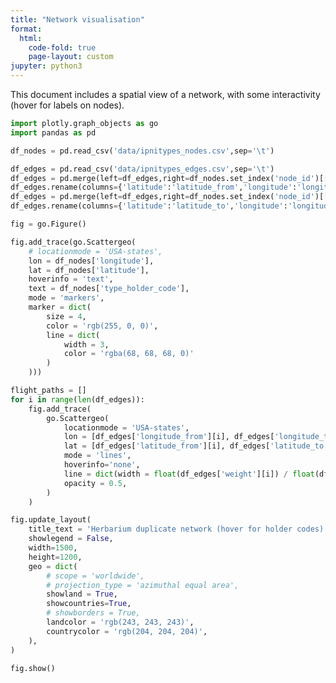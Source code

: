 ```yaml
---
title: "Network visualisation"
format:
  html:
    code-fold: true
    page-layout: custom
jupyter: python3
---
```


This document includes a spatial view of a network, with some interactivity (hover for labels on nodes). 

```python
import plotly.graph_objects as go
import pandas as pd

df_nodes = pd.read_csv('data/ipnitypes_nodes.csv',sep='\t')

df_edges = pd.read_csv('data/ipnitypes_edges.csv',sep='\t')
df_edges = pd.merge(left=df_edges,right=df_nodes.set_index('node_id')[['latitude','longitude']],left_on='from',right_index=True,how='left')
df_edges.rename(columns={'latitude':'latitude_from','longitude':'longitude_from'},inplace=True)
df_edges = pd.merge(left=df_edges,right=df_nodes.set_index('node_id')[['latitude','longitude']],left_on='to',right_index=True,how='left')
df_edges.rename(columns={'latitude':'latitude_to','longitude':'longitude_to'},inplace=True)

fig = go.Figure()

fig.add_trace(go.Scattergeo(
    # locationmode = 'USA-states',
    lon = df_nodes['longitude'],
    lat = df_nodes['latitude'],
    hoverinfo = 'text',
    text = df_nodes['type_holder_code'],
    mode = 'markers',
    marker = dict(
        size = 4,
        color = 'rgb(255, 0, 0)',
        line = dict(
            width = 3,
            color = 'rgba(68, 68, 68, 0)'
        )
    )))

flight_paths = []
for i in range(len(df_edges)):
    fig.add_trace(
        go.Scattergeo(
            locationmode = 'USA-states',
            lon = [df_edges['longitude_from'][i], df_edges['longitude_to'][i]],
            lat = [df_edges['latitude_from'][i], df_edges['latitude_to'][i]],
            mode = 'lines',
            hoverinfo='none',
            line = dict(width = float(df_edges['weight'][i]) / float(df_edges['weight'].max())*10,color = 'red'),
            opacity = 0.5,
        )
    )

fig.update_layout(
    title_text = 'Herbarium duplicate network (hover for holder codes)',
    showlegend = False,
    width=1500,
    height=1200,
    geo = dict(
        # scope = 'worldwide',
        # projection_type = 'azimuthal equal area',
        showland = True,
        showcountries=True,
        # showborders = True,
        landcolor = 'rgb(243, 243, 243)',
        countrycolor = 'rgb(204, 204, 204)',
    ),
)

fig.show()
```
